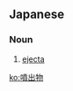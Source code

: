 ==Japanese==
{{ja-kanjitab|ふん|しゅつ|ぶつ|yomi=on}}

===Noun===
{{ja-noun|ふんしゅつぶつ}}

# [[ejecta]]

[[ko:噴出物]]